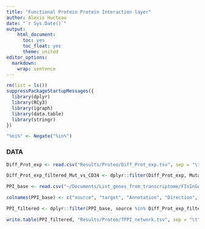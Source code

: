 ```yaml
---
title: "Functional Protein Protein Interaction layer"
author: Alexis Hucteau
date: "`r Sys.Date()`"
output:
    html_document:
      toc: yes
      toc_float: yes
      theme: united
editor_options:
  markdown:
    wrap: sentence
---
```


```r
rm(list = ls())
suppressPackageStartupMessages({
  library(dplyr)
  library(RCy3)
  library(igraph)
  library(data.table)
  library(stringr)
})

"%ni%" <- Negate("%in%")
```

### DATA

```r
Diff_Prot_exp <- read.csv("Results/Proteo/Diff_Prot_exp.tsv", sep = "\t", check.names = F)

Diff_Prot_exp_filtered_Mut_vs_CD34 <- dplyr::filter(Diff_Prot_exp, Mutations_of_interest_vs_CD34_significant) %>% dplyr::select(c("name":"ID", "Mutations_of_interest_vs_CD34_CI.L":"Mutations_of_interest_vs_CD34_p.val", "Mutations_of_interest_vs_CD34_significant"))

PPI_base <- read.csv("~/Documents/List_genes_from_transcriptome/FIsInGene_020720_with_annotations.tsv", sep = "\t")

colnames(PPI_base) <- c("source", "target", "Annotation", "Direction", "Score")

PPI_filtered <- dplyr::filter(PPI_base, source %in% Diff_Prot_exp_filtered_Mut_vs_CD34$name | target %in% Diff_Prot_exp_filtered_Mut_vs_CD34$name)
```

```r
write.table(PPI_filtered, "Results/Proteo/fPPI_network.tsv", sep = "\t", row.names = F)
```

